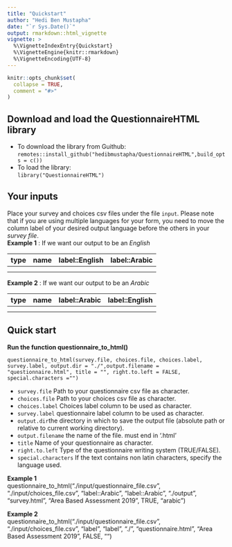 ```yaml
---
title: "Quickstart"
author: "Hedi Ben Mustapha"
date: "`r Sys.Date()`"
output: rmarkdown::html_vignette 
vignette: >
  %\VignetteIndexEntry{Quickstart}
  %\VignetteEngine{knitr::rmarkdown}
  %\VignetteEncoding{UTF-8}
---
```


```r
knitr::opts_chunk$set(
  collapse = TRUE,
  comment = "#>"
)
```

## Download and load the QuestionnaireHTML library
* To download the library from Guithub:
`remotes::install_github("hedibmustapha/QuestionnaireHTML",build_opts = c())`  
* To load the library:  
`library("QuestionnaireHTML")`

## Your inputs
Place your survey and choices csv files under the file `input`. Please note that if you are using multiple languages for your form, you need to move the column label of your desired output language before the others in your *survey file*.  
**Example 1** : If we want our output to be an *English*

| type  | name | label::English | label::Arabic |
| ---|---|---|---|
|   |   || |
|   |   || |
  
**Example 2** : If we want our output to be an *Arabic*  

| type  | name | label::Arabic | label::English |
| ---|---|---|---|
|   |   || |
|   |   || |

## Quick start
**Run the function questionnaire_to_html()**  

`questionnaire_to_html(survey.file, choices.file, choices.label, survey.label, output.dir = "./",output.filename = "questionnaire.html", title = "", right.to.left = FALSE, special.characters ="")`  

- `survey.file`   Path to your questionnaire csv file as character.  
- `choices.file`  Path to your choices csv file as character.  
- `choices.label` Choices label column to be used as character.  
- `survey.label` questionnaire label column to be used as character.
- `output.dir`the directory in which to save the output file (absolute path or relative to current working directory).
- `output.filename` the name of the file. must end in '.html'   
- `title` Name of your questionnaire as character.  
- `right.to.left` Type of the questionnaire writing system (TRUE/FALSE).
- `special.characters` If the text contains non latin characters, specify the language used.  

  
  
**Example 1**  
questionnaire_to_html("./input/questionnaire_file.csv", "./input/choices_file.csv", "label::Arabic",
"label::Arabic", "./output", "survey.html", "Area Based Assessment 2019", TRUE, "arabic")
  
  
**Example 2**  
questionnaire_to_html("./input/questionnaire_file.csv", "./input/choices_file.csv", "label",
"label", "./", "questionnaire.html", "Area Based Assessment 2019", FALSE, "")   


